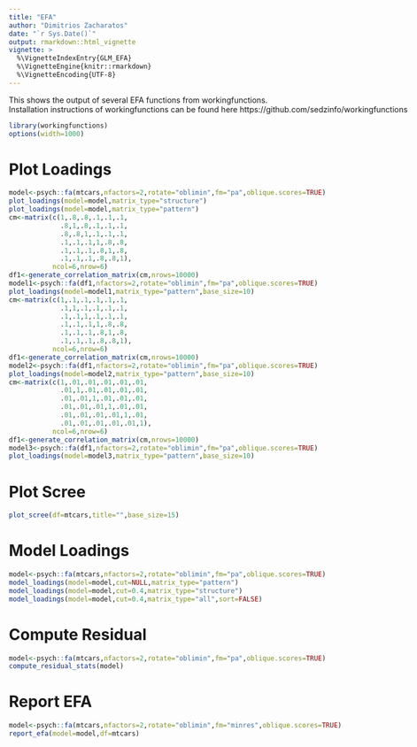 ```yaml
---
title: "EFA"
author: "Dimitrios Zacharatos"
date: "`r Sys.Date()`"
output: rmarkdown::html_vignette
vignette: >
  %\VignetteIndexEntry{GLM_EFA}
  %\VignetteEngine{knitr::rmarkdown}
  %\VignetteEncoding{UTF-8}
---
```

  
  <style> 
  body { max-width: 95%; margin: 0 auto; padding: 0; } 
  .container { width: 100%; max-width: none; } 
  /* Example for wider tables */ 
  table { width: 80%; table-layout: fixed; } 
  th, td { padding: 8px; text-align: left; } 
  </style>
  
  This shows the output of several EFA functions from workingfunctions.  
  Installation instructions of workingfunctions can be found here https://github.com/sedzinfo/workingfunctions
  
```r
library(workingfunctions)
options(width=1000)
```

# Plot Loadings
```r
model<-psych::fa(mtcars,nfactors=2,rotate="oblimin",fm="pa",oblique.scores=TRUE)
plot_loadings(model=model,matrix_type="structure")
plot_loadings(model=model,matrix_type="pattern")
cm<-matrix(c(1,.8,.8,.1,.1,.1,
             .8,1,.8,.1,.1,.1,
             .8,.8,1,.1,.1,.1,
             .1,.1,.1,1,.8,.8,
             .1,.1,.1,.8,1,.8,
             .1,.1,.1,.8,.8,1),
           ncol=6,nrow=6)
df1<-generate_correlation_matrix(cm,nrows=10000)
model1<-psych::fa(df1,nfactors=2,rotate="oblimin",fm="pa",oblique.scores=TRUE)
plot_loadings(model=model1,matrix_type="pattern",base_size=10)
cm<-matrix(c(1,.1,.1,.1,.1,.1,
             .1,1,.1,.1,.1,.1,
             .1,.1,1,.1,.1,.1,
             .1,.1,.1,1,.8,.8,
             .1,.1,.1,.8,1,.8,
             .1,.1,.1,.8,.8,1),
           ncol=6,nrow=6)
df1<-generate_correlation_matrix(cm,nrows=10000)
model2<-psych::fa(df1,nfactors=2,rotate="oblimin",fm="pa",oblique.scores=TRUE)
plot_loadings(model=model2,matrix_type="pattern",base_size=10)
cm<-matrix(c(1,.01,.01,.01,.01,.01,
             .01,1,.01,.01,.01,.01,
             .01,.01,1,.01,.01,.01,
             .01,.01,.01,1,.01,.01,
             .01,.01,.01,.01,1,.01,
             .01,.01,.01,.01,.01,1),
           ncol=6,nrow=6)
df1<-generate_correlation_matrix(cm,nrows=10000)
model3<-psych::fa(df1,nfactors=2,rotate="oblimin",fm="pa",oblique.scores=TRUE)
plot_loadings(model=model3,matrix_type="pattern",base_size=10)
```


# Plot Scree
```r
plot_scree(df=mtcars,title="",base_size=15)
```

# Model Loadings
```r
model<-psych::fa(mtcars,nfactors=2,rotate="oblimin",fm="pa",oblique.scores=TRUE)
model_loadings(model=model,cut=NULL,matrix_type="pattern")
model_loadings(model=model,cut=0.4,matrix_type="structure")
model_loadings(model=model,cut=0.4,matrix_type="all",sort=FALSE)
```

# Compute Residual
```r
model<-psych::fa(mtcars,nfactors=2,rotate="oblimin",fm="pa",oblique.scores=TRUE)
compute_residual_stats(model)
```


# Report EFA
```r
model<-psych::fa(mtcars,nfactors=2,rotate="oblimin",fm="minres",oblique.scores=TRUE)
report_efa(model=model,df=mtcars)
```






